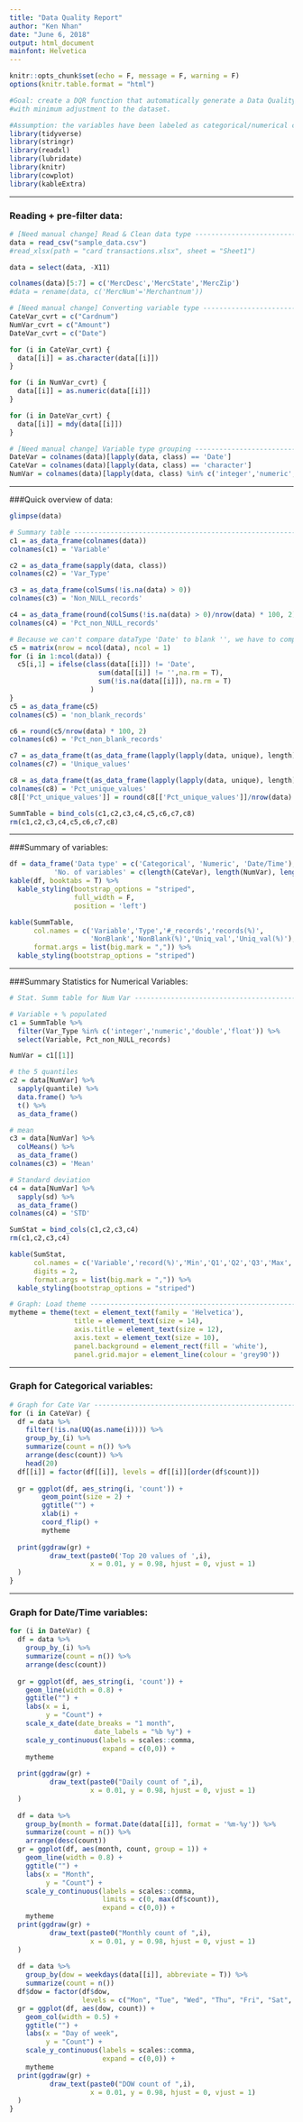 ---
title: "Data Quality Report"
author: "Ken Nhan"
date: "June 6, 2018"
output: html_document
mainfont: Helvetica
---

```{r setup, include=FALSE}
knitr::opts_chunk$set(echo = F, message = F, warning = F)
options(knitr.table.format = "html")
```


```{r}
#Goal: create a DQR function that automatically generate a Data Quality Report
#with minimum adjustment to the dataset.

#Assumption: the variables have been labeled as categorical/numerical correctly
library(tidyverse)
library(stringr)
library(readxl)
library(lubridate)
library(knitr)
library(cowplot)
library(kableExtra)
```
  
_____________________________________________________________________________
### Reading + pre-filter data:
```{r echo = T}
# [Need manual change] Read & Clean data type --------------------------------------
data = read_csv("sample_data.csv")
#read_xlsx(path = "card transactions.xlsx", sheet = "Sheet1")

data = select(data, -X11)

colnames(data)[5:7] = c('MercDesc','MercState','MercZip')
#data = rename(data, c('MercNum'='Merchantnum'))

# [Need manual change] Converting variable type ------------------------------------
CateVar_cvrt = c("Cardnum")
NumVar_cvrt = c("Amount")
DateVar_cvrt = c("Date")

for (i in CateVar_cvrt) {
  data[[i]] = as.character(data[[i]])  
}

for (i in NumVar_cvrt) {
  data[[i]] = as.numeric(data[[i]])
}

for (i in DateVar_cvrt) {
  data[[i]] = mdy(data[[i]])
}

# [Need manual change] Variable type grouping --------------------------------------
DateVar = colnames(data)[lapply(data, class) == 'Date']
CateVar = colnames(data)[lapply(data, class) == 'character']
NumVar = colnames(data)[lapply(data, class) %in% c('integer','numeric','double','float')]
```
  
_____________________________________________________________________________
###Quick overview of data:
```{r}
glimpse(data)
```

  
```{r results='asis'}
# Summary table -----------------------------------------------------------
c1 = as_data_frame(colnames(data))
colnames(c1) = 'Variable'

c2 = as_data_frame(sapply(data, class))
colnames(c2) = 'Var_Type'

c3 = as_data_frame(colSums(!is.na(data) > 0))
colnames(c3) = 'Non_NULL_records'

c4 = as_data_frame(round(colSums(!is.na(data) > 0)/nrow(data) * 100, 2))
colnames(c4) = 'Pct_non_NULL_records'

# Because we can't compare dataType 'Date' to blank '', we have to compare case by case
c5 = matrix(nrow = ncol(data), ncol = 1)
for (i in 1:ncol(data)) {
  c5[i,1] = ifelse(class(data[[i]]) != 'Date',
                      sum(data[[i]] != '',na.rm = T),
                      sum(!is.na(data[[i]]), na.rm = T)
                    )
}
c5 = as_data_frame(c5)
colnames(c5) = 'non_blank_records'

c6 = round(c5/nrow(data) * 100, 2)
colnames(c6) = 'Pct_non_blank_records'

c7 = as_data_frame(t(as_data_frame(lapply(lapply(data, unique), length))))
colnames(c7) = 'Unique_values'

c8 = as_data_frame(t(as_data_frame(lapply(lapply(data, unique), length))))
colnames(c8) = 'Pct_unique_values'
c8[['Pct_unique_values']] = round(c8[['Pct_unique_values']]/nrow(data) * 100,2)

SummTable = bind_cols(c1,c2,c3,c4,c5,c6,c7,c8)
rm(c1,c2,c3,c4,c5,c6,c7,c8)
```
  
_____________________________________________________________________________
###Summary of variables:
```{r}
df = data_frame('Data type' = c('Categorical', 'Numeric', 'Date/Time'),
           'No. of variables' = c(length(CateVar), length(NumVar), length(DateVar)))
kable(df, booktabs = T) %>%
  kable_styling(bootstrap_options = "striped", 
                full_width = F,
                position = 'left')
```
  
  
```{r}
kable(SummTable, 
      col.names = c('Variable','Type','#_records','records(%)',
                    'NonBlank','NonBlank(%)','Uniq_val','Uniq_val(%)'),
      format.args = list(big.mark = ",")) %>%
  kable_styling(bootstrap_options = "striped")
```

_____________________________________________________________________________
###Summary Statistics for Numerical Variables:
```{r}
# Stat. Summ table for Num Var ----------------------------------------------

# Variable + % populated
c1 = SummTable %>%
  filter(Var_Type %in% c('integer','numeric','double','float')) %>%
  select(Variable, Pct_non_NULL_records) 

NumVar = c1[[1]]

# the 5 quantiles
c2 = data[NumVar] %>%
  sapply(quantile) %>%
  data.frame() %>%
  t() %>%
  as_data_frame()

# mean
c3 = data[NumVar] %>%
  colMeans() %>%
  as_data_frame()
colnames(c3) = 'Mean'

# Standard deviation
c4 = data[NumVar] %>%
  sapply(sd) %>%
  as_data_frame()
colnames(c4) = 'STD'

SumStat = bind_cols(c1,c2,c3,c4)
rm(c1,c2,c3,c4)

kable(SumStat, 
      col.names = c('Variable','record(%)','Min','Q1','Q2','Q3','Max','Mean','SD'),
      digits = 2,
      format.args = list(big.mark = ",")) %>%
  kable_styling(bootstrap_options = "striped")

```


```{r}
# Graph: Load theme --------------------------------------------------------------
mytheme = theme(text = element_text(family = 'Helvetica'),
                title = element_text(size = 14),
                axis.title = element_text(size = 12),
                axis.text = element_text(size = 10),
                panel.background = element_rect(fill = 'white'),
                panel.grid.major = element_line(colour = 'grey90'))
```
  
_____________________________________________________________________________ 
### Graph for Categorical variables:
```{r}
# Graph for Cate Var ------------------------------------------------------
for (i in CateVar) {
  df = data %>%
    filter(!is.na(UQ(as.name(i)))) %>%
    group_by_(i) %>%
    summarize(count = n()) %>%
    arrange(desc(count)) %>%
    head(20)
  df[[i]] = factor(df[[i]], levels = df[[i]][order(df$count)])
  
  gr = ggplot(df, aes_string(i, 'count')) +
        geom_point(size = 2) +
        ggtitle("") +
        xlab(i) +
        coord_flip() +
        mytheme
  
  print(ggdraw(gr) + 
          draw_text(paste0('Top 20 values of ',i), 
                    x = 0.01, y = 0.98, hjust = 0, vjust = 1)
  )
}
```

_____________________________________________________________________________
### Graph for Date/Time variables:
```{r}
for (i in DateVar) {
  df = data %>%
    group_by_(i) %>%
    summarize(count = n()) %>%
    arrange(desc(count))
  
  gr = ggplot(df, aes_string(i, 'count')) +
    geom_line(width = 0.8) +
    ggtitle("") +
    labs(x = i,
         y = "Count") +
    scale_x_date(date_breaks = "1 month",
                     date_labels = "%b %y") +
    scale_y_continuous(labels = scales::comma,
                       expand = c(0,0)) +
    mytheme
  
  print(ggdraw(gr) +
          draw_text(paste0("Daily count of ",i), 
                    x = 0.01, y = 0.98, hjust = 0, vjust = 1)
  )
  
  df = data %>%
    group_by(month = format.Date(data[[i]], format = '%m-%y')) %>%
    summarize(count = n()) %>%
    arrange(desc(count))
  gr = ggplot(df, aes(month, count, group = 1)) + 
    geom_line(width = 0.8) +
    ggtitle("") +
    labs(x = "Month",
         y = "Count") +
    scale_y_continuous(labels = scales::comma,
                       limits = c(0, max(df$count)),
                       expand = c(0,0)) +
    mytheme
  print(ggdraw(gr) +
          draw_text(paste0("Monthly count of ",i), 
                    x = 0.01, y = 0.98, hjust = 0, vjust = 1)
  )
  
  df = data %>%
    group_by(dow = weekdays(data[[i]], abbreviate = T)) %>%
    summarize(count = n()) 
  df$dow = factor(df$dow, 
                  levels = c("Mon", "Tue", "Wed", "Thu", "Fri", "Sat", "Sun"))
  gr = ggplot(df, aes(dow, count)) +
    geom_col(width = 0.5) +
    ggtitle("") +
    labs(x = "Day of week",
         y = "Count") +
    scale_y_continuous(labels = scales::comma,
                       expand = c(0,0)) +
    mytheme
  print(ggdraw(gr) +
          draw_text(paste0("DOW count of ",i), 
                    x = 0.01, y = 0.98, hjust = 0, vjust = 1)
  )
}
```



